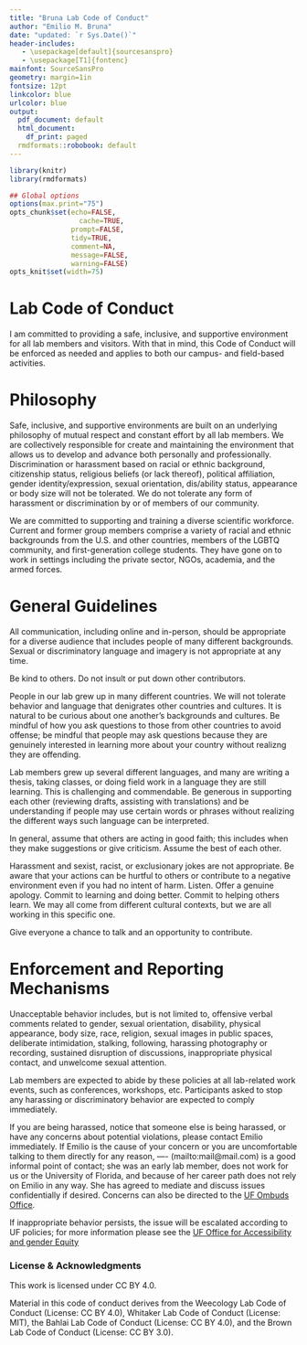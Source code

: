```yaml
---
title: "Bruna Lab Code of Conduct"
author: "Emilio M. Bruna"
date: "updated: `r Sys.Date()`"
header-includes:
   - \usepackage[default]{sourcesanspro}
   - \usepackage[T1]{fontenc}
mainfont: SourceSansPro
geometry: margin=1in
fontsize: 12pt
linkcolor: blue
urlcolor: blue
output:
  pdf_document: default
  html_document:
    df_print: paged
  rmdformats::robobook: default
---
```



```r
library(knitr)
library(rmdformats)

## Global options
options(max.print="75")
opts_chunk$set(echo=FALSE,
	             cache=TRUE,
               prompt=FALSE,
               tidy=TRUE,
               comment=NA,
               message=FALSE,
               warning=FALSE)
opts_knit$set(width=75)
```

# Lab Code of Conduct
I am committed to providing a safe, inclusive, and supportive environment for all lab members and visitors. With that in mind, this Code of Conduct will be enforced as needed and applies to both our campus- and field-based activities.

# Philosophy
Safe, inclusive, and supportive environments are built on an underlying philosophy of mutual respect and constant effort by all lab members. We are collectively responsible for create and maintaining the environment that allows us to develop and advance both personally and professionally. Discrimination or harassment based on racial or ethnic background, citizenship status, religious beliefs (or lack thereof), political affiliation, gender identity/expression, sexual orientation, dis/ability status, appearance or body size will not be tolerated. We do not tolerate any form of harassment or discrimination by or of members of our community.

We are committed to supporting and training a diverse scientific workforce. Current and former group members comprise a variety of racial and ethnic backgrounds from the U.S. and other countries, members of the LGBTQ community, and first-generation college students. They have gone on to work in settings including the private sector, NGOs, academia, and the armed forces.

# General Guidelines

All communication, including online and in-person, should be appropriate for a diverse audience that includes people of many different backgrounds. Sexual or discriminatory language and imagery is not appropriate at any time.

Be kind to others. Do not insult or put down other contributors. 

People in our lab grew up in many different countries. We will not tolerate behavior and language that denigrates other countries and cultures. It is natural to be curious about one another's backgrounds and cultures. Be mindful of how you ask questions to those from other countries to avoid offense; be mindful that people may ask questions because they are genuinely interested in learning more about your country without realizng they are offending. 

Lab members grew up several different languages, and many are writing a thesis, taking classes, or doing field work in a  language they are still learning. This is challenging and commendable. Be generous in supporting each other (reviewing drafts, assisting with translations) and be understanding if people may use certain words or phrases without realizing the different ways such language can be interpreted. 

In general, assume that others are acting in good faith; this includes when they make suggestions or give criticism. Assume the best of each other.

Harassment and sexist, racist, or exclusionary jokes are not appropriate.  Be aware that your actions can be hurtful to others or contribute to a negative environment even if you had no intent of harm. Listen. Offer a genuine apology.  Commit to learning and doing better. Commit to helping others learn. We may all come from different cultural contexts, but we are all working in this specific one.

Give everyone a chance to talk and an opportunity to contribute.

# Enforcement and Reporting Mechanisms


Unacceptable behavior includes, but is not limited to, offensive verbal comments related to gender, sexual orientation, disability, physical appearance, body size, race, religion, sexual images in public spaces, deliberate intimidation, stalking, following, harassing photography or recording, sustained disruption of discussions, inappropriate physical contact, and unwelcome sexual attention.

Lab members are expected to abide by these policies at all lab-related work events, such as conferences, workshops, etc.
Participants asked to stop any harassing or discriminatory behavior are expected to comply immediately.

If you are being harassed, notice that someone else is being harassed, or have any concerns about potential violations, please contact Emilio immediately. If Emilio is the cause of your concern or you are uncomfortable talking to them directly for any reason, ---- (mailto:mail@mail.com) is a good informal point of contact; she was an early lab member, does not work for us or the University of Florida, and because of her career path does not rely on Emilio in any way. She has agreed to mediate and discuss issues confidentially if desired. Concerns can also be directed to the [UF Ombuds Office](https://www.ombuds.ufl.edu/).

If inappropriate behavior persists, the issue will be escalated according to UF policies; for more information please see the [UF Office for Accessibility and gender Equity](https://titleix.ufl.edu/)

### License & Acknowledgments

This work is licensed under CC BY 4.0.

Material in this code of conduct derives from the Weecology Lab Code of Conduct (License: CC BY 4.0), Whitaker Lab Code of Conduct (License: MIT), the Bahlai Lab Code of Conduct (License: CC BY 4.0), and the Brown Lab Code of Conduct (License: CC BY 3.0).
